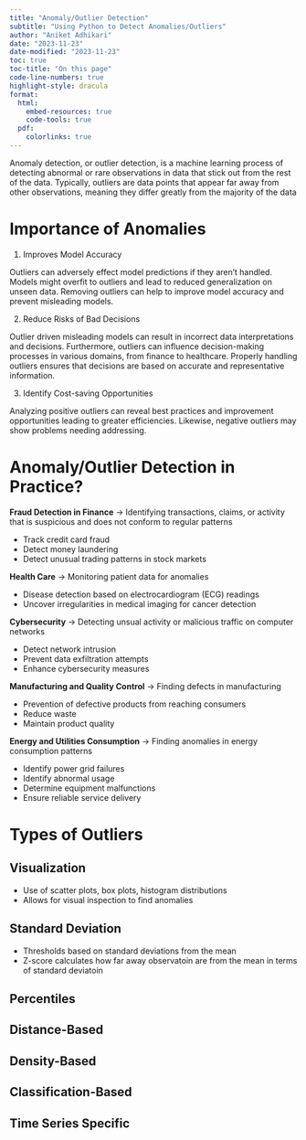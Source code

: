 ```yaml
---
title: "Anomaly/Outlier Detection"
subtitle: "Using Python to Detect Anomalies/Outliers"
author: "Aniket Adhikari"
date: "2023-11-23"
date-modified: "2023-11-23"
toc: true
toc-title: "On this page"
code-line-numbers: true
highlight-style: dracula
format:
  html:
    embed-resources: true
    code-tools: true
  pdf:
    colorlinks: true
---
```


Anomaly detection, or outlier detection, is a machine learning process of detecting abnormal or rare observations in data that stick out from the rest of the data. Typically, outliers are data points that appear far away from other observations, meaning they differ greatly from the majority of the data

# Importance of Anomalies 

1. Improves Model Accuracy

Outliers can adversely effect model predictions if they aren't handled. Models might overfit to outliers and lead to reduced generalization on unseen data. Removing outliers can help to improve model accuracy and prevent misleading models. 

2. Reduce Risks of Bad Decisions 

Outlier driven misleading models can result in incorrect data interpretations and decisions. Furthermore, outliers can influence decision-making processes in various domains, from finance to healthcare. Properly handling outliers ensures that decisions are based on accurate and representative information.

3. Identify Cost-saving Opportunities

Analyzing positive outliers can reveal best practices and improvement opportunities leading to greater efficiencies. Likewise, negative outliers may show problems needing addressing.

# Anomaly/Outlier Detection in Practice?

**Fraud Detection in Finance** $\rightarrow$ Identifying transactions, claims, or activity that is suspicious and does not conform to regular patterns

* Track credit card fraud 
* Detect money laundering
* Detect unusual trading patterns in stock markets 

**Health Care** $\rightarrow$ Monitoring patient data for anomalies

* Disease detection based on electrocardiogram (ECG) readings
* Uncover irregularities in medical imaging for cancer detection 

**Cybersecurity** $\rightarrow$ Detecting unsual activity or malicious traffic on computer networks

* Detect network intrusion
* Prevent data exfiltration attempts 
* Enhance cybersecurity measures

**Manufacturing and Quality Control** $\rightarrow$ Finding defects in manufacturing

* Prevention of defective products from reaching consumers
* Reduce waste 
* Maintain product quality

**Energy and Utilities Consumption** $\rightarrow$ Finding anomalies in energy consumption patterns 

* Identify power grid failures 
* Identify abnormal usage
* Determine equipment malfunctions
* Ensure reliable service delivery 

# Types of Outliers 

## Visualization 

* Use of scatter plots, box plots, histogram distributions 
* Allows for visual inspection to find anomalies 

## Standard Deviation

* Thresholds based on standard deviations from the mean
* Z-score calculates how far away observatoin are from the mean in terms of standard deviatoin 

## Percentiles 

## Distance-Based 

## Density-Based

## Classification-Based

## Time Series Specific 